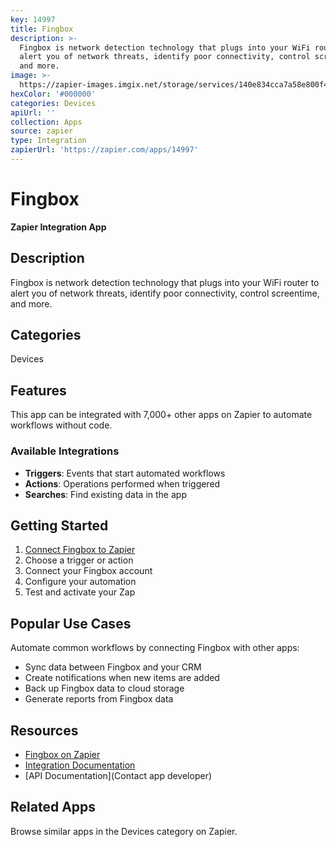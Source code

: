 ```yaml
---
key: 14997
title: Fingbox
description: >-
  Fingbox is network detection technology that plugs into your WiFi router to
  alert you of network threats, identify poor connectivity, control screentime,
  and more.
image: >-
  https://zapier-images.imgix.net/storage/services/140e834cca7a58e800f4879b8d476fd1.png?auto=format%2Ccompress&ixlib=python-3.0.0&q=50
hexColor: '#000000'
categories: Devices
apiUrl: ''
collection: Apps
source: zapier
type: Integration
zapierUrl: 'https://zapier.com/apps/14997'
---
```

# Fingbox

**Zapier Integration App**

## Description

Fingbox is network detection technology that plugs into your WiFi router to alert you of network threats, identify poor connectivity, control screentime, and more.

## Categories

Devices

## Features

This app can be integrated with 7,000+ other apps on Zapier to automate workflows without code.

### Available Integrations

- **Triggers**: Events that start automated workflows
- **Actions**: Operations performed when triggered
- **Searches**: Find existing data in the app

## Getting Started

1. [Connect Fingbox to Zapier](https://zapier.com/apps/14997)
2. Choose a trigger or action
3. Connect your Fingbox account
4. Configure your automation
5. Test and activate your Zap

## Popular Use Cases

Automate common workflows by connecting Fingbox with other apps:

- Sync data between Fingbox and your CRM
- Create notifications when new items are added
- Back up Fingbox data to cloud storage
- Generate reports from Fingbox data

## Resources

- [Fingbox on Zapier](https://zapier.com/apps/14997)
- [Integration Documentation](https://zapier.com/apps/14997/integrations)
- [API Documentation](Contact app developer)

## Related Apps

Browse similar apps in the Devices category on Zapier.
